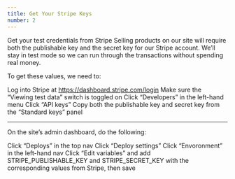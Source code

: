 ```yaml
---
title: Get Your Stripe Keys
number: 2
---
```


Get your test credentials from Stripe
Selling products on our site will require both the publishable key and the secret key for our Stripe account. We’ll stay in test mode so we can run through the transactions without spending real money.

To get these values, we need to:

Log into Stripe at https://dashboard.stripe.com/login
Make sure the “Viewing test data” switch is toggled on
Click “Developers” in the left-hand menu
Click “API keys”
Copy both the publishable key and secret key from the “Standard keys” panel

---

On the site’s admin dashboard, do the following:

Click “Deploys” in the top nav
Click “Deploy settings”
Click “Envoronment” in the left-hand nav
Click “Edit variables” and add STRIPE_PUBLISHABLE_KEY and STRIPE_SECRET_KEY with the corresponding values from Stripe, then save
